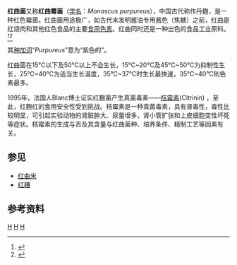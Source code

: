 {{refimprove|time=2015-04-22T09:22:17+00:00}}
{{TA
|T=zh-hans:红麹菌;zh-hant:紅麴菌;zh:红曲菌
|1=zh-hans:红麹;zh-hant:紅麴;zh:红曲
}}
{{Speciesbox
| taxon = Monascus purpureus
| binomial_authority = ([[Went|Went]], 1895)
}}
'''红曲菌'''又称'''红曲霉菌'''（[[学名|学名]]：''Monascus purpureus''），中国古代称作丹麴，是一种红色霉菌。红曲菌用途极广，如古代未发明酱油专用酱色（焦糖）之前，红曲是红烧肉和其他红色食品的主要[[食用色素|食用色素]]。红曲同时还是一种出色的食品工业原料。<ref>{{cite web|title=《走近科学》 20141229 青稞红了|url=http://tv.cntv.cn/video/C10355/873231622885471cabfc8a9db8209af5|accessdate=2015-04-22|archive-date=2020-07-24|archive-url=https://web.archive.org/web/20200724162819/http://tv.cntv.cn/video/C10355/873231622885471cabfc8a9db8209af5|dead-url=no}}</ref><ref>{{cite book|editor=路甬祥|title=《中国传统工艺全集 酿造》|date=2007|publisher=大象出版社|isbn=7534740452|pages=104}}</ref>

其[[种加词|种加词]]“''Purpureus''”意为“紫色的”。

红曲菌在15℃以下及50℃以上不会生长，15℃~20℃及45℃~50℃为抑制性生长，25℃~40℃为适当生长温度，35℃~37℃时生长最快速，35℃~40℃則色素最多。

1995年，法国人Blanc博士证实红麴菌产生真菌毒素——[[桔霉素|桔霉素]](Citrinin) ，至此，红麴红的食用安全性受到挑战。桔霉素是一种真菌毒素，具有肾毒性，毒性比较明显，可引起实验动物的肾脏肿大、尿量增多，肾小管扩张和上皮细胞变性坏死等症状。桔霉素的生成与否及其含量与红曲菌种、培养条件、精制工艺等因素有关。

== 参见 ==
*[[红曲米|红曲米]]
*[[红糟|红糟]]

== 参考资料 ==
{{reflist}}
{{Taxonbar}}
[[Category:散囊菌目|H]]
[[Category:用於食品產業的黴菌|H]]
[[Category:1895年描述的真菌|H]]

{{Fungus-stub}}
